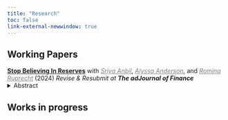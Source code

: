 ```yaml
---
title: "Research"
toc: false 
link-external-newwindow: true
---
```



## Working Papers

<a href="https://papers.ssrn.com/sol3/papers.cfm?abstract_id=4834559"> <b>Stop Believing In Reserves</b></a>  with <a href="https://sites.google.com/site/sriyaanbil/home?authuser=0" target="_blank" style="color: grey; text-decoration: underline;text-decoration-style: solid;"><i>Sriya Anbil</i></a>, <a href="https://www.alyssagrayanderson.com" target="_blank" style="color: grey; text-decoration: underline;text-decoration-style: solid;"><i>Alyssa Anderson</i></a>, and <a href="https://sites.google.com/view/rominaruprecht/home?authuser=0" target="_blank" style="color: grey; text-decoration: underline;text-decoration-style: solid;"><i>Romina Ruprecht</i></a> (2024) *Revise & Resubmit at **The adJournal of Finance***
<details>
<summary>Abstract</summary>
We present a new effect of quantitative tightening (QT). While QT affects the supply of reserves held by banks, it also affects the supply of money held by non- banks. Using a structural model that we calibrate to the current monetary tightening cycle, we show that the supply of money held by non-banks affects the capacity of the repo market, and constrains the amount the Federal Reserve can shrink its balance sheet during QT. Ignoring non-bank money supply when determining the optimal amount of short-term liquidity provision could lead to a loss of interest rate control by the Federal Reserve.
</details>


## Works in progress
